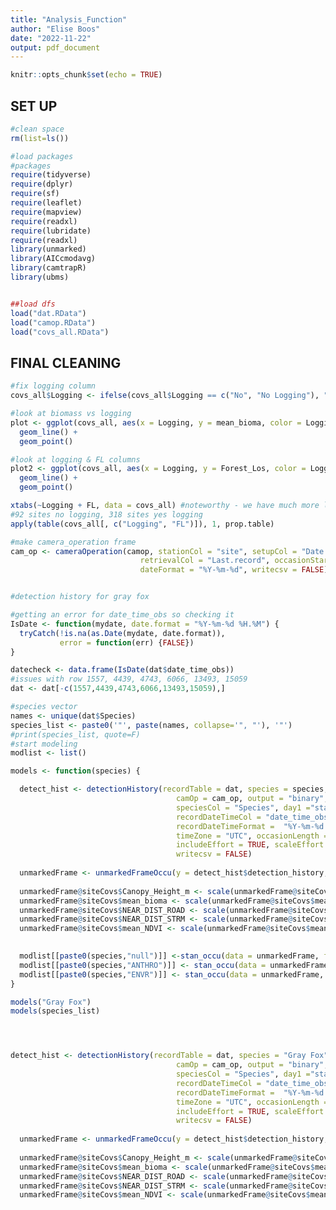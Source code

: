 ```yaml
---
title: "Analysis_Function"
author: "Elise Boos"
date: "2022-11-22"
output: pdf_document
---
```


```r
knitr::opts_chunk$set(echo = TRUE)
```

## SET UP 

```r
#clean space
rm(list=ls())

#load packages
#packages
require(tidyverse)
require(dplyr)
require(sf)
require(leaflet)
require(mapview)
require(readxl)
require(lubridate)
require(readxl)
library(unmarked)
library(AICcmodavg)
library(camtrapR)
library(ubms)


##load dfs
load("dat.RData")
load("camop.RData")
load("covs_all.RData")
```

## FINAL CLEANING

```r
#fix logging column
covs_all$Logging <- ifelse(covs_all$Logging == c("No", "No Logging"), "No", "Yes")

#look at biomass vs logging
plot <- ggplot(covs_all, aes(x = Logging, y = mean_bioma, color = Logging)) +
  geom_line() +
  geom_point()

#look at logging & FL columns
plot2 <- ggplot(covs_all, aes(x = Logging, y = Forest_Los, color = Logging)) +
  geom_line() +
  geom_point()

xtabs(~Logging + FL, data = covs_all) #noteworthy - we have much more logging sites than no logging sites
#92 sites no logging, 318 sites yes logging
apply(table(covs_all[, c("Logging", "FL")]), 1, prop.table)

#make camera_operation frame
cam_op <- cameraOperation(camop, stationCol = "site", setupCol = "Date.Placement", 
                             retrievalCol = "Last.record", occasionStartTime = 0 , 
                             dateFormat = "%Y-%m-%d", writecsv = FALSE)


#detection history for gray fox

#getting an error for date_time_obs so checking it
IsDate <- function(mydate, date.format = "%Y-%m-%d %H.%M") {
  tryCatch(!is.na(as.Date(mydate, date.format)),  
           error = function(err) {FALSE})  
}

datecheck <- data.frame(IsDate(dat$date_time_obs))
#issues with row 1557, 4439, 4743, 6066, 13493, 15059
dat <- dat[-c(1557,4439,4743,6066,13493,15059),]
```

```r
#species vector 
names <- unique(dat$Species)
species_list <- paste0('"', paste(names, collapse='", "'), '"')
#print(species_list, quote=F)
#start modeling
modlist <- list()
```

```r
models <- function(species) {

  detect_hist <- detectionHistory(recordTable = dat, species = species, 
                                     camOp = cam_op, output = "binary", stationCol = "site", 
                                     speciesCol = "Species", day1 ="station", 
                                     recordDateTimeCol = "date_time_obs", 
                                     recordDateTimeFormat =  "%Y-%m-%d %H.%M", 
                                     timeZone = "UTC", occasionLength = 1, 
                                     includeEffort = TRUE, scaleEffort = FALSE, 
                                     writecsv = FALSE)
  
  unmarkedFrame <- unmarkedFrameOccu(y = detect_hist$detection_history, siteCovs = covs_all)
  
  unmarkedFrame@siteCovs$Canopy_Height_m <- scale(unmarkedFrame@siteCovs$Canopy_Height_m)
  unmarkedFrame@siteCovs$mean_bioma <- scale(unmarkedFrame@siteCovs$mean_bioma)
  unmarkedFrame@siteCovs$NEAR_DIST_ROAD <- scale(unmarkedFrame@siteCovs$NEAR_DIST_ROAD)
  unmarkedFrame@siteCovs$NEAR_DIST_STRM <- scale(unmarkedFrame@siteCovs$NEAR_DIST_STRM)
  unmarkedFrame@siteCovs$mean_NDVI <- scale(unmarkedFrame@siteCovs$mean_NDVI)

  
  modlist[[paste0(species,"null")]] <-stan_occu(data = unmarkedFrame, formula = ~1 ~1, chains = 4, iter = 50000)
  modlist[[paste0(species,"ANTHRO")]] <- stan_occu(data = unmarkedFrame, formula = ~1 ~Logging + NEAR_DIST_ROAD + FL + mean_bioma + Canopy_Height_m + (1|site), chains = 4, iter = 50000)
  modlist[[paste0(species,"ENVR")]] <- stan_occu(data = unmarkedFrame, formula = ~1 ~ NEAR_DIST_STRM + mean_NDVI + Season + Nat_Dist + (1|site), chains = 4, iter = 50000)
}

```

```r
models("Gray Fox")
models(species_list)




detect_hist <- detectionHistory(recordTable = dat, species = "Gray Fox", 
                                     camOp = cam_op, output = "binary", stationCol = "site", 
                                     speciesCol = "Species", day1 ="station", 
                                     recordDateTimeCol = "date_time_obs", 
                                     recordDateTimeFormat =  "%Y-%m-%d %H.%M", 
                                     timeZone = "UTC", occasionLength = 1, 
                                     includeEffort = TRUE, scaleEffort = FALSE, 
                                     writecsv = FALSE)
  
  unmarkedFrame <- unmarkedFrameOccu(y = detect_hist$detection_history, siteCovs = covs_all)
  
  unmarkedFrame@siteCovs$Canopy_Height_m <- scale(unmarkedFrame@siteCovs$Canopy_Height_m)
  unmarkedFrame@siteCovs$mean_bioma <- scale(unmarkedFrame@siteCovs$mean_bioma)
  unmarkedFrame@siteCovs$NEAR_DIST_ROAD <- scale(unmarkedFrame@siteCovs$NEAR_DIST_ROAD)
  unmarkedFrame@siteCovs$NEAR_DIST_STRM <- scale(unmarkedFrame@siteCovs$NEAR_DIST_STRM)
  unmarkedFrame@siteCovs$mean_NDVI <- scale(unmarkedFrame@siteCovs$mean_NDVI)
  
```

